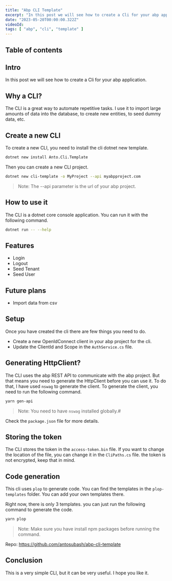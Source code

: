 ```yaml
---
title: "Abp CLI Template"
excerpt: "In this post we will see how to create a Cli for your abp application."
date: "2023-05-20T00:00:00.322Z"
videoId: 
tags: [ "abp", "cli", "template" ]
---
```


## Table of contents

## Intro

In this post we will see how to create a Cli for your abp application.

## Why a CLI?

The CLI is a great way to automate repetitive tasks. I use it to import large amounts of data into the database, to create new entities, to seed dummy data, etc. 

## Create a new CLI

To create a new CLI, you need to install the cli dotnet new template.

```bash
dotnet new install Anto.Cli.Template
``` 

Then you can create a new CLI project.

```bash
dotnet new cli-template -o MyProject --api myabpproject.com
```

> Note: The --api parameter is the url of your abp project.

## How to use it

The CLI is a dotnet core console application. You can run it with the following command.

```bash
dotnet run -- --help
```

## Features

- Login
- Logout
- Seed Tenant
- Seed User

## Future plans

- Import data from csv

## Setup

Once you have created the cli there are few things you need to do.

- Create a new OpenIdConnect client in your abp project for the cli.
- Update the ClientId and Scope in the `AuthService.cs` file.

## Generating HttpClient?

The CLI uses the abp REST API to communicate with the abp project. But that means you need to generate the HttpClient before you can use it. To do that, I have used `nswag` to generate the client. To generate the client, you need to run the following command.

```bash
yarn gen-api
```

> Note: You need to have `nswag` installed globally.#

Check the `package.json` file for more details.

## Storing the token

The CLI stores the token in the `access-token.bin` file. If you want to change the location of the file, you can change it in the `CliPaths.cs` file. the token is not encrypted, keep that in mind.

## Code generation

This cli uses `plop` to generate code. You can find the templates in the `plop-templates` folder. You can add your own templates there.

Right now, there is only 3 templates. you can just run the following command to generate the code.

```bash
yarn plop
```

> Note: Make sure you have install npm packages before running the command.

Repo: https://github.com/antosubash/abp-cli-template

## Conclusion

This is a very simple CLI, but it can be very useful. I hope you like it.

